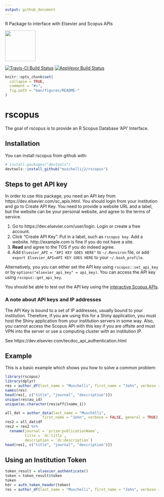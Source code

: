 ```yaml
---
output: github_document
---
```


<!-- README.md is generated from README.Rmd. Please edit that file -->

R Package to interface with Elsevier and Scopus APIs

<!-- ![Sticker](sticker.png) -->
<img src="sticker.png" width="100">


[![Travis-CI Build Status](https://travis-ci.org/muschellij2/rscopus.svg?branch=master)](https://travis-ci.org/muschellij2/rscopus)
[![AppVeyor Build Status](https://ci.appveyor.com/api/projects/status/github/muschellij2/rscopus?branch=master&svg=true)](https://ci.appveyor.com/project/muschellij2/rscopus)


```r
knitr::opts_chunk$set(
  collapse = TRUE,
  comment = "#>",
  fig.path = "man/figures/README-"
)
```

# rscopus

The goal of rscopus is to provide an R Scopus Database 'API' Interface.

## Installation

You can install rscopus from github with:

```r
# install.packages("devtools")
devtools::install_github("muschellij2/rscopus")
```

## Steps to get API key

In order to use this package, you need an API key from https://dev.elsevier.com/sc_apis.html.  You should login from your institution and go to Create API Key.  You need to provide a website URL and a label, but the website can be your personal website, and agree to the terms of service.  


1.  Go to https://dev.elsevier.com/user/login. Login or create a free account.
2.  Click "Create API Key".  Put in a label, such as `rscopus key`.  Add a website.  http://example.com is fine if you do not have a site.
3.  **Read** and agree to the TOS if you do indeed agree.
4.  Add `Elsevier_API = "API KEY GOES HERE"` to `~/.Renviron` file, or add `export Elsevier_API=API KEY GOES HERE` to your `~/.bash_profile`. 

Alternatively, you you can either set the API key using `rscopus::set_api_key` or by `options("elsevier_api_key" = api_key)`.  You can access the API key using `rscopus::get_api_key`. 

You should be able to test out the API key using the [interactive Scopus APIs](https://dev.elsevier.com/scopus.html).

### A note about API keys and IP addresses
The API Key is bound to a set of IP addresses, usually bound to your institution.  Therefore, if you are using this for a Shiny application, you must host the Shiny application from your institution servers in some way.  Also, you cannot access the Scopus API with this key if you are offsite and must VPN into the server or use a computing cluster with an institution IP.

See https://dev.elsevier.com/tecdoc_api_authentication.html


## Example

This is a basic example which shows you how to solve a common problem:

```r
library(rscopus)
library(dplyr)
res = author_df(last_name = "Muschelli", first_name = "John", verbose = FALSE, general = FALSE)
names(res)
head(res[, c("title", "journal", "description")])
unique(res$au_id)
unique(as.character(res$affilname_1))

all_dat = author_data(last_name = "Muschelli", 
                 first_name = "John", verbose = FALSE, general = TRUE)
res2 = all_dat$df
res2 = res2 %>% 
  rename(journal = `prism:publicationName`,
         title = `dc:title`,
         description = `dc:description`)
head(res[, c("title", "journal", "description")])
```

## Using an Institution Token

```r
token_result = elsevier_authenticate()
token = token_result$token
token
hdr = auth_token_header(token)
res = author_df(last_name = "Muschelli", first_name = "John", verbose = FALSE, general = FALSE, )

```

